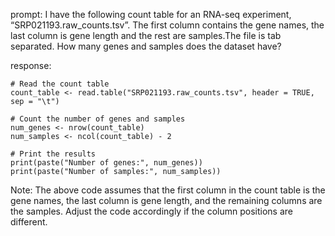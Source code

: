 prompt:
I have the following count table for an RNA-seq experiment, "SRP021193.raw_counts.tsv". The first column contains the gene names, the last column is gene length and the rest are samples.The file is tab separated. How many genes and samples does the dataset have?

response:
```
# Read the count table
count_table <- read.table("SRP021193.raw_counts.tsv", header = TRUE, sep = "\t")

# Count the number of genes and samples
num_genes <- nrow(count_table)
num_samples <- ncol(count_table) - 2

# Print the results
print(paste("Number of genes:", num_genes))
print(paste("Number of samples:", num_samples))
```
Note: The above code assumes that the first column in the count table is the gene names, the last column is gene length, and the remaining columns are the samples. Adjust the code accordingly if the column positions are different.
